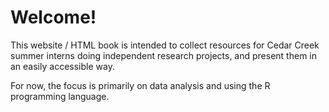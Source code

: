 # Welcome! {.unnumbered}

This website / HTML book is intended to collect resources for Cedar Creek summer interns doing independent research projects, and present them in an easily accessible way.

For now, the focus is primarily on data analysis and using the R programming language.
